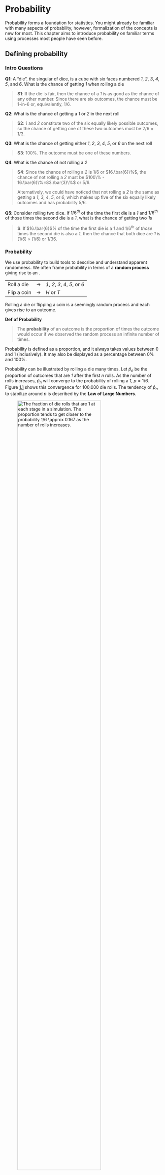 
Probability
===========

Probability forms a foundation for statistics. You might already be
familiar with many aspects of probability, however, formalization of the
concepts is new for most. This chapter aims to introduce probability on
familiar terms using processes most people have seen before.

Defining probability {#basicsOfProbability}
--------------------
### Intro Questions
**Q1**: A "die", the singular of dice, is a cube with six faces numbered *1*,
*2*, *3*, *4*, *5*, and *6*. What is the chance of getting *1* when
rolling a die

> **S1**: If the die is
> fair, then the chance of a *1* is as good as the chance of any other
> number. Since there are six outcomes, the chance must be 1-in-6 or,
> equivalently, $1/6$.

**Q2**: What is the chance of getting a *1* or *2* in the next
roll
 
> **S2**: *1* and *2*
> constitute two of the six equally likely possible outcomes, so the
> chance of getting one of these two outcomes must be $2/6 = 1/3$.

**Q3**: What is the chance of getting either *1*, *2*, *3*, *4*, *5*, or *6* on
the next roll
 

> **S3**: 100%. The outcome must be one of these numbers.

**Q4**: What is the chance of not rolling a *2*
 
> **S4**: Since the chance of rolling a *2* is $1/6$ or
> $16.\bar{6}\%$, the chance of not rolling a *2* must be
> $100\% - 16.\bar{6}\%=83.\bar{3}\%$ or $5/6$.
> 
> Alternatively, we could have noticed that not rolling a *2* is the same
> as getting a *1*, *3*, *4*, *5*, or *6*, which makes up five of the six
> equally likely outcomes and has probability $5/6$.

**Q5**: Consider rolling two dice. If $1/6^{th}$ of the time the first die is a
*1* and $1/6^{th}$ of those times the second die is a *1*, what is the
chance of getting two *1*s
 
> **S**: If $16.\bar{6}$% of the time the first die is a *1*
> and $1/6^{th}$ of *those* times the second die is also a *1*, then the
> chance that both dice are *1* is $(1/6)\times (1/6)$ or $1/36$.

### Probability

We use probability to build tools to describe and understand apparent
randomness. We often frame probability in terms of a **random process** giving rise to an .

  ------------- --------------- ---------------------------------
  Roll a die    $\rightarrow$   *1*, *2*, *3*, *4*, *5*, or *6*
  Flip a coin   $\rightarrow$   *H* or *T*
  ------------- --------------- ---------------------------------

Rolling a die or flipping a coin is a seemingly random process and each
gives rise to an outcome.



**Def of Probability**

> The **probability** of an outcome is the proportion of times the outcome would occur if
> we observed the random process an infinite number of times.


Probability is defined as a proportion, and it always takes values
between 0 and 1 (inclusively). It may also be displayed as a percentage
between 0% and 100%.

Probability can be illustrated by rolling a die many times. Let
$\hat{p}_n$ be the proportion of outcomes that are *1* after the first
$n$ rolls. As the number of rolls increases, $\hat{p}_n$ will converge
to the probability of rolling a *1*, $p = 1/6$.
Figure [1.1](#dieProp){reference-type="ref" reference="dieProp"} shows
this convergence for 100,000 die rolls. The tendency of $\hat{p}_n$ to
stabilize around $p$ is described by the **Law of Large Numbers**.

![The fraction of die rolls that are 1 at each stage in a simulation.
The proportion tends to get closer to the probability
$1/6 \approx 0.167$ as the number of rolls
increases.[]{label="dieProp"}](images/dieProp.png){#dieProp
width="80%"}


**Def of Law of Large Numbers**

> As more observations are collected, the proportion $\hat{p}_n$ of
> occurrences with a particular outcome converges to the probability $p$
> of that outcome.


Occasionally the proportion will veer off from the probability and
appear to defy the Law of Large Numbers, as $\hat{p}_n$ does many times
in Figure [1.1](#dieProp){reference-type="ref" reference="dieProp"}.
However, these deviations become smaller as the number of rolls
increases.

Above we write $p$ as the probability of rolling a *1*. We can also
write this probability as $$\begin{aligned}
P(\text{rolling a 1})\end{aligned}$$ As we become more
comfortable with this notation, we will abbreviate it further. For
instance, if it is clear that the process is "rolling a die", we could
abbreviate $P($rolling a *1*$)$ as $P($*1*$)$.

**Guided Practice**

Random processes include rolling a die
and flipping a coin. 

(a) Think of another random process. 
(b) Describe
all the possible outcomes of that process. For instance, rolling a die
is a random process with potential outcomes *1*, *2*, \..., *6*.[^1]


What we think of as random processes are not necessarily random, but
they may just be too difficult to understand exactly. The fourth example
in the footnote solution to Guided
Practice suggests a roommate's behavior is a
random process. However, even if a roommate's behavior is not truly
random, modeling her behavior as a random process can still be useful.

**Tip**

It can be helpful to model a process as random even if it is not truly
random.

### Disjoint or mutually exclusive outcomes

Two outcomes are called **disjoint** or **mutually exclusive** if they cannot both happen. For instance, if
we roll a die, the outcomes *1* and *2* are disjoint since they cannot
both occur. On the other hand, the outcomes *1* and "rolling an odd
number" are not disjoint since both occur if the outcome of the roll is
a *1*. The terms *disjoint* and *mutually exclusive* are equivalent and
interchangeable.

Calculating the probability of disjoint outcomes is easy. When rolling a
die, the outcomes *1* and *2* are disjoint, and we compute the
probability that one of these outcomes will occur by adding their
separate probabilities: $$\begin{aligned}
P(\text{1 or 2}) = P(\text{1})+P(\text{2}) = 1/6 + 1/6 = 1/3\end{aligned}$$
What about the probability of rolling a *1*, *2*, *3*, *4*, *5*, or *6*
 

Here again, all of the outcomes are disjoint so we add the
probabilities: $$\begin{aligned}
&&P(\text{1 or 2 or 3 or 4 or 5 or 6}) \\
    &&\quad= P(\text{1})+P(\text{2})+P(\text{3})+P(\text{4})+P(\text{5})+P(\text{6}) \\
    &&\quad= 1/6 + 1/6 + 1/6 + 1/6 + 1/6 + 1/6 = 1.\end{aligned}$$ The **Addition Rule**
guarantees the accuracy of this approach when the outcomes are disjoint.

**Addition Rule of disjoint outcomes**

If $A_1$ and $A_2$ represent two disjoint outcomes, then the probability
that one of them occurs is given by $$\begin{aligned}
P(A_1\text{ or } A_2) = P(A_1) + P(A_2)\end{aligned}$$ If there are many
disjoint outcomes $A_1$, \..., $A_k$, then the probability that one of
these outcomes will occur is $$\begin{aligned}
P(A_1) + P(A_2) + \cdots + P(A_k)\end{aligned}$$


**Guided Practice**

We are interested in the probability of rolling a *1*, *4*, or *5*.

  (a) Explain why the outcomes *1*, *4*, and *5* are disjoint.
  
  (b) Apply the
Addition Rule for disjoint outcomes to determine $P($*1* or *4* or
*5*$)$.[^2]
 

Statisticians rarely work with individual outcomes and instead consider
or of outcomes. Let $A$ represent the event where a die roll results in
*1* or *2* and $B$ represent the event that the die roll is a *4* or a
*6*. We write $A$ as the set of outcomes $\{$*1*, *2*$\}$ and $B=\{$*4*,
*6*$\}$. These sets are commonly called . Because $A$ and $B$ have no
elements in common, they are disjoint events. $A$ and $B$ are
represented in Figure [1.2](#disjointSets){reference-type="ref"
reference="disjointSets"}.

![Three events, $A$, $B$, and $D$, consist of outcomes from rolling a
die. $A$ and $B$ are disjoint since they do not have any outcomes in
common.[]{label="disjointSets"}](images/disjointSets.png){#disjointSets
height="0.7in"}

The Addition Rule applies to both disjoint outcomes and disjoint events.
The probability that one of the disjoint events $A$ or $B$ occurs is the
sum of the separate probabilities: $$\begin{aligned}
P(A\text{ or }B) = P(A) + P(B) = 1/3 + 1/3 = 2/3\end{aligned}$$

(a) Verify the probability of event $A$, $P(A)$, is $1/3$ using the
Addition Rule.
(b) Do the same for event $B$.[^4]

(a) Using
Figure [1.2](#disjointSets){reference-type="ref"
reference="disjointSets"} as a reference, what outcomes are represented
by event $D$
 
 (b) Are events $B$ and $D$ disjoint
 
 (c) Are events $A$
and $D$ disjoint
 
[^5]

In the Guided
Practice above, you confirmed $B$ and $D$
from Figure [1.2](#disjointSets){reference-type="ref"
reference="disjointSets"} are disjoint. Compute the probability that
either event $B$ or event $D$ occurs.[^6]

### Probabilities when events are not disjoint

Let's consider calculations for two events that are not disjoint in the
context of a , represented in
Table below. If you are unfamiliar with the cards in a
regular deck, please see the footnote.[^7]

  ------------------- ------------------- ------------------- ------------------- ------------------- ------------------- ------------------- ------------------- -------------------- ------------------- ------------------- ------------------- -------------------
  *2$\clubsuit$*      *3$\clubsuit$*      *4$\clubsuit$*      *5$\clubsuit$*      *6$\clubsuit$*      *7$\clubsuit$*      *8$\clubsuit$*      *9$\clubsuit$*      *10$\clubsuit$*      *J$\clubsuit$*      *Q$\clubsuit$*      *K$\clubsuit$*      *A$\clubsuit$*
  *2$\diamondsuit$*   *3$\diamondsuit$*   *4$\diamondsuit$*   *5$\diamondsuit$*   *6$\diamondsuit$*   *7$\diamondsuit$*   *8$\diamondsuit$*   *9$\diamondsuit$*   *10$\diamondsuit$*   *J$\diamondsuit$*   *Q$\diamondsuit$*   *K$\diamondsuit$*   *A$\diamondsuit$*
  *2$\heartsuit$*     *3$\heartsuit$*     *4$\heartsuit$*     *5$\heartsuit$*     *6$\heartsuit$*     *7$\heartsuit$*     *8$\heartsuit$*     *9$\heartsuit$*     *10$\heartsuit$*     *J$\heartsuit$*     *Q$\heartsuit$*     *K$\heartsuit$*     *A$\heartsuit$*
  *2$\spadesuit$*     *3$\spadesuit$*     *4$\spadesuit$*     *5$\spadesuit$*     *6$\spadesuit$*     *7$\spadesuit$*     *8$\spadesuit$*     *9$\spadesuit$*     *10$\spadesuit$*     *J$\spadesuit$*     *Q$\spadesuit$*     *K$\spadesuit$*     *A$\spadesuit$*
  ------------------- ------------------- ------------------- ------------------- ------------------- ------------------- ------------------- ------------------- -------------------- ------------------- ------------------- ------------------- -------------------

  : Representations of the 52 unique cards in a
  deck.[]{label="deckOfCards"}

**Guided Practice**

(a) What is the probability that a randomly selected card is a
diamond
 

(b) What is the probability that a randomly selected card is a
face card
 
[^8]

**Venn diagrams** are useful when outcomes can be categorized as "in" or "out" for two or
three variables, attributes, or random processes. The Venn diagram in
Figure [1.3](#venn){reference-type="ref" reference="venn"} uses a circle
to represent diamonds and another to represent face cards. If a card is
both a diamond and a face card, it falls into the intersection of the
circles. If it is a diamond but not a face card, it will be in part of
the left circle that is not in the right circle (and so on). The total
number of cards that are diamonds is given by the total number of cards
in the diamonds circle: $10+3=13$. The probabilities are also shown
(e.g. $10/52 = 0.1923$).

![A Venn diagram for diamonds and face
cards.[]{label="venn"}](images/venn.png){#venn height="1.4in"}

**Guided Practice**

(a) Using the Venn diagram, verify $P($face card$) = 12/52=3/13$.[^9]

Let $A$ represent the event that a randomly selected card is a diamond
and $B$ represent the event that it is a face card. How do we compute
$P(A$ or $B)$
 
 Events $A$ and $B$ are not disjoint -- the cards
$J\diamondsuit$, $Q\diamondsuit$, and $K\diamondsuit$ fall into both
categories -- so we cannot use the Addition Rule for disjoint events.
Instead we use the Venn diagram. We start by adding the probabilities of
the two events: $$\begin{aligned}
P(A) + P(B) = P({\color{redcards}\diamondsuit}) + P(\text{face card}) = 12/52 + 13/52
\label{overCountFaceDiamond}\end{aligned}$$ However, the three cards
that are in both events were counted twice, once in each probability. We
must correct this double counting: $$\begin{aligned}
P(A\text{ or } B) &=&P(\text{face card or }{\color{redcards}\diamondsuit})  \notag \\
 &=& P(\text{face card}) + P({\color{redcards}\diamondsuit}) - P(\text{face card and }{\color{redcards}\diamondsuit}) \label{diamondFace} \\
 &=& 12/52 + 13/52 - 3/52 \notag \\
 &=& 22/52 = 11/26 \notag\end{aligned}$$
The Equation above is an example of the **General Addition Rule**.

**General Addition Rule**

> If $A$ and $B$ are any two events, disjoint or not, then the probability
> that at least one of them will occur is $$\begin{aligned}
> P(A\text{ or }B) = P(A) + P(B) - P(A\text{ and }B)
> \label{generalAdditionRule}\end{aligned}$$ where $P(A$ and $B)$ is the
> probability that both events occur.

**Tip**

> When we write "or" in statistics, we mean "and/or" unless we explicitly
> state otherwise. Thus, $A$ or $B$ occurs means $A$, $B$, or both $A$ and
> $B$ occur.

**Guided Practice**

(a) If $A$ and $B$ are disjoint, describe why this implies $P(A$ and
$B) = 0$.
(b) Using part (a), verify that the General Addition Rule
simplifies to the simpler Addition Rule for disjoint events if $A$ and
$B$ are disjoint.[^10]

(c) In a given email data set with 3,921 emails, 367
were spam, 2,827 contained some small numbers but no big numbers, and
168 had both characteristics. Create a Venn diagram for this setup.[^11]

(d) Use your Venn diagram from (c) to determine the probability a
randomly drawn email from the data set is spam and had small numbers
(but not big numbers).

(e) What is the probability that the email had
either of these attributes
 
[^12]

### Probability distributions

A **Probability distribution** is a table of all disjoint outcomes and their associated
probabilities. The table below shows the probability distribution for the sum of
two dice.

  ------------- ---------------- ---------------- ---------------- ---------------- ---------------- ---------------- ---------------- ---------------- ---------------- ---------------- ----------------
                                                                                                                                                                                          
  Dice sum             2                3                4                5                6                7                8                9                10               11               12
  Probability    $\frac{1}{36}$   $\frac{2}{36}$   $\frac{3}{36}$   $\frac{4}{36}$   $\frac{5}{36}$   $\frac{6}{36}$   $\frac{5}{36}$   $\frac{4}{36}$   $\frac{3}{36}$   $\frac{2}{36}$   $\frac{1}{36}$
  ------------- ---------------- ---------------- ---------------- ---------------- ---------------- ---------------- ---------------- ---------------- ---------------- ---------------- ----------------

  : Probability distribution for the sum of two
  dice.[]{label="diceProb"}

**Rules for probability distributions**

> A probability distribution is a list of the possible outcomes with
corresponding probabilities that satisfies three rules:

> 1.  The outcomes listed must be disjoint.
> 2.  Each probability must be between 0 and 1.
> 3.  The probabilities must total 1.

**Guided Practice**
The table below suggests three distributions for
household income in the United States. Only one is correct. Which one
must it be?
 
 What is wrong with the other two
 
[^13]

    Income range (\$1000s)   0-25   25-50   50-100   100+
  ------------------------ ------ ------- -------- ------
                     \(a\)   0.18    0.39     0.33   0.16
                     \(b\)   0.38   -0.27     0.52   0.37
                     \(c\)   0.28    0.27     0.29   0.16

  : Proposed distributions of US household incomes.[]{label="usHouseholdIncomeDists"}

Probability distributions can also be
summarized in a bar plot. For instance, the distribution of US household
incomes is shown in
Figure [1.4](#usHouseholdIncomeDistBar){reference-type="ref"
reference="usHouseholdIncomeDistBar"} as a bar plot.[^14] The
probability distribution for the sum of two dice is shown in
the table at the begining of the probability distributions section and plotted in
Figure [1.5](#diceSumDist){reference-type="ref"
reference="diceSumDist"}.

![The probability distribution of US household
income.[]{label="usHouseholdIncomeDistBar"}](images/usHouseholdIncomeDistBar.png){#usHouseholdIncomeDistBar
width="68%"}

![The probability distribution of the sum of two
dice.[]{label="diceSumDist"}](images/diceSumDist.png){#diceSumDist
width="73%"}

In these bar plots, the bar heights represent the probabilities of
outcomes. If the outcomes are numerical and discrete, it is usually
(visually) convenient to make a bar plot that resembles a histogram, as
in the case of the sum of two dice. Another example of plotting the bars
at their respective locations is shown in
Figure [1.11](#bookCostDist){reference-type="ref"
reference="bookCostDist"} on page .

### Complement of an event

Rolling a die produces a value in the set $\{$*1*, *2*, *3*, *4*, *5*,
*6*$\}$. This set of all possible outcomes is called the **sample space** ($S$) for
rolling a die. We often use the sample space to examine the scenario
where an event does not occur.

Let $D=\{$*2*, *3*$\}$ represent the event that the outcome of a die
roll is *2* or *3*. Then the **complement** of $D$ represents all outcomes in our
sample space that are not in $D$, which is denoted by $D^c = \{$*1*,
*4*, *5*, *6*$\}$. That is, $D^c$ is the set of all possible outcomes
not already included in $D$.
Figure [1.6](#complementOfD){reference-type="ref"
reference="complementOfD"} shows the relationship between $D$, $D^c$,
and the sample space $S$.

![Event $D=\{$*2*, *3*$\}$ and its complement, $D^c = \{$*1*, *4*, *5*,
*6*$\}$. $S$ represents the sample space, which is the set of all
possible
events.[]{label="complementOfD"}](images/complementOfD.png){#complementOfD
width="40%"}

**Guided Practice**

(a) Compute $P(D^c) = P($rolling a *1*, *4*, *5*, or *6*$)$.

(b) What
is $P(D) + P(D^c)$
 
[^15]

Events $A=\{$*1*, *2*$\}$ and $B=\{$*4*, *6*$\}$ are shown in
Figure [1.2](#disjointSets){reference-type="ref"
reference="disjointSets"} on page .

**Guided Practice**

  (a) Write out what $A^c$ and $B^c$
represent.

  (b) Compute $P(A^c)$ and $P(B^c)$.
  
  (c) Compute $P(A)+P(A^c)$
and $P(B)+P(B^c)$.[^16]

A complement of an event $A$ is constructed to have two very important
properties: (i) every possible outcome not in $A$ is in $A^c$, and (ii)
$A$ and $A^c$ are disjoint. Property (i) implies $$\begin{aligned}
P(A\text{ or }A^c) = 1
\label{complementSumTo1}\end{aligned}$$ That is, if the outcome is not
in $A$, it must be represented in $A^c$. We use the Addition Rule for
disjoint events to apply Property (ii): $$\begin{aligned}
P(A\text{ or }A^c) = P(A) + P(A^c)
\label{complementDisjointEquation}\end{aligned}$$ Combining
the Equations above yields a very useful
relationship between the probability of an event and its complement.

**Complement**

> The complement of event $A$ is denoted $A^c$, and $A^c$ represents all
> outcomes not in $A$. $A$ and $A^c$ are mathematically related:
> $$\begin{aligned}
> \label{complement}
>  P(A) + P(A^c) = 1, \quad\text{i.e.}\quad P(A) = 1-P(A^c)\end{aligned}$$

In simple examples, computing $A$ or $A^c$ is feasible in a few steps.
However, using the complement can save a lot of time as problems grow in
complexity.

**Guided Practice**

Let $A$ represent the event where we roll two dice and their total is
less than *12*.

  (a) What does the event $A^c$ represent
 
  (b) Determine
$P(A^c)$ from the die sum table at the begining of the probability distribution section.

  (c) Determine $P(A)$.[^17]

Consider again the probabilities from
rolling two dice as in the table at the section on probability distributions. Find the following
probabilities:

  (a) The sum of the dice is *not* *6*.
  
  (b) The sum is at
least *4*, i.e. $\{$*4*, *5*, \..., *12*$\}$.

  (c) The sum is no more
than *10*. That is, determine the probability of the event $D=\{$*2*,
*3*, \..., *10*$\}$.[^18]

### Independence {#probabilityIndependence}

Just as variables and observations can be independent, random processes
can be independent, too. Two processes are **independent** if knowing the outcome of one
provides no useful information about the outcome of the other. For
instance, flipping a coin and rolling a die are two independent
processes -- knowing the coin was heads does not help determine the
outcome of a die roll. On the other hand, stock prices usually move up
or down together, so they are not independent.

The rolling two dice is a basic example of this. We want to determine the probability that
both will be *1*. Suppose one of the dice is red and the other white. If
the outcome of the red die is a *1*, it provides no information about
the outcome of the white die. We first encountered this same question in
in Q5 at the begining of this chapter, where we calculated the probability
using the following reasoning: $1/6^{th}$ of the time the red die is a
*1*, and $1/6^{th}$ of *those* times the white die will also be *1*.
This is illustrated in
Figure [1.7](#indepForRollingTwo1s){reference-type="ref"
reference="indepForRollingTwo1s"}. Because the rolls are independent,
the probabilities of the corresponding outcomes can be multiplied to get
the final answer: $(1/6)\times(1/6)=1/36$. This can be generalized to
many independent processes.

![$1/6^{th}$ of the time, the first roll is a *1*. Then $1/6^{th}$ of
*those* times, the second roll will also be a
*1*.[]{label="indepForRollingTwo1s"}](images/indepForRollingTwo1s.png){#indepForRollingTwo1s
width="65%"}

**Example**
What if there was also a blue die independent of the other two?
 
 What is
the probability of rolling the three dice and getting all
*1*s?
 
If $1/36^{th}$ of the time the white and red
dice are both *1*, then $1/6^{th}$ of *those* times the blue die will
also be *1*, so multiply: $$\begin{aligned}
P(white=\text{1 and } red=\text{1 and } blue=\text{1})
    &= P(white=\text{1})\times P(red=\text{1})\times P(blue=\text{1}) \\
    &= (1/6)\times (1/6)\times (1/6)
    = 1/216\end{aligned}$$

The example above illustrate what is called the Multiplication Rule
for independent processes.

**Multiplication Rule for independent processes**

> If $A$ and $B$ represent events from two different and independent
processes, then the probability that both $A$ and $B$ occur can be
calculated as the product of their separate probabilities:
$$\begin{aligned}
\label{eqForIndependentEvents}
P(A \text{ and }B) = P(A) \times  P(B)\end{aligned}$$ Similarly, if
there are $k$ events $A_1$, \..., $A_k$ from $k$ independent processes,
then the probability they all occur is $$\begin{aligned}
P(A_1) \times  P(A_2)\times  \cdots \times  P(A_k)\end{aligned}$$

**Guided Practice**

About 9% of
people are left-handed. Suppose 2 people are selected at random from the
U.S. population. Because the sample size of 2 is very small relative to
the population, it is reasonable to assume these two people are
independent.

  (a) What is the probability that both are left-handed
 

  (b) What is the probability that both are right-handed
 
[^19]

**Guided Practice**

 Suppose 5
people are selected at random.[^20]

1.  What is the probability that all are right-handed
 


2.  What is the probability that all are left-handed
 


3.  What is the probability that not all of the people are right-handed
 


Suppose the variables handedness and gender are independent, i.e. knowing someone's gender
provides no useful information about their handedness and vice-versa. Then we can
compute whether a randomly selected person is right-handed and
female[^21] using the Multiplication Rule: $$\begin{aligned}
P(\text{right-handed and female}) &=& P(\text{right-handed}) \times  P(\text{female}) \\
&=& 0.91 \times  0.50 = 0.455\end{aligned}$$

**Guided Practice**

Three people are selected at random.[^22]

1.  What is the probability that the first person is male and
    right-handed
 


2.  What is the probability that the first two people are male and
    right-handed
 


3.  What is the probability that the third person is female and
    left-handed
 


4.  What is the probability that the first two people are male and
    right-handed and the third person is female and left-handed
 


Sometimes we wonder if one outcome provides useful information about
another outcome. The question we are asking is, are the occurrences of
the two events independent
 
 We say that two events $A$ and $B$ are
independent if they satisfy
$$P(A \text{ and }B) = P(A) \times  P(B)$$

**Example**

If we shuffle up a deck of cards and draw one, is the event that the
card is a heart independent of the event that the card is an ace
 
 The
probability the card is a heart is $1/4$ and the probability that it is
an ace is $1/13$. The probability the card is the ace of hearts is
$1/52$. We check whether
$P(A \text{ and }B) = P(A) \times  P(B)$ is satisfied: $$\begin{aligned}
P({\color{redcards}\heartsuit})\times P(\text{ace}) = \frac{1}{4}\times \frac{1}{13} = \frac{1}{52} 
                    = P({\color{redcards}\heartsuit}\text{ and ace})\end{aligned}$$
Because the equation holds, the event that the card is a heart and the
event that the card is an ace are independent events.

Conditional probability {#conditionalProbabilitySection}
-----------------------

Are students more likely to use marijuana when their parents used drugs
 

The data set contains a sample of 445 cases with two variables, students and parents,
and is summarized in the table below.[^23] The variable is either *uses*
or *not*, where a student is labeled as if she has recently used
marijuana. The student variable takes the value *used* if at least one of the
parents used drugs, including alcohol.

  --------- -------- -------- ------- ------- -- --
                       *used*   *not*   Total    
            *uses*        125      94     219    
            *not*          85     141     226    
            Total         210     235     445    
  --------- -------- -------- ------- ------- -- --

  : Contingency table summarizing the data
  set.[]{label="contTableOfParStDrugUse"}

![A Venn diagram using boxes for the data
set.[]{label="drugUseVenn"}](images/drugUseVenn.png){#drugUseVenn
width="65%"}

**Example**

If at least one parent used drugs, what is the chance their child ()
uses
 
 We will estimate this probability using the data. Of the 210 cases
in this data set where = *used*, 125 represent cases where = *uses*:
$$\begin{aligned}
P(\text{student = uses given parents = used}) = \frac{125}{210} = 0.60\end{aligned}$$

**Example**

A student is randomly selected from the study and she does not use
drugs. What is the probability that at least one of her parents
used
 
If the student does not use
drugs, then she is one of the 226 students in the second row. Of these
226 students, 85 had at least one parent who used drugs:
$$\begin{aligned}
P(\text{parents = used given student = not}) = \frac{85}{226} = 0.376\end{aligned}$$

### Marginal and joint probabilities {#marginalAndJointProbabilities}

The Table below includes row and column totals for each
variable separately in the data set. These totals represent **marginal probabilities** for the
sample, which are the probabilities based on a single variable without
conditioning on any other variables. For instance, a probability based
solely on the variable is a marginal probability: $$\begin{aligned}
P(\text{student = uses}) = \frac{219}{445} = 0.492\end{aligned}$$
A probability of outcomes for two or more variables or processes is
called a **joint probability**: $$\begin{aligned}
P(\text{student = uses and parents = not}) = \frac{94}{445} = 0.21\end{aligned}$$
It is common to substitute a comma for "and" in a joint probability,
although either is acceptable.

               : *used*   : *not*   Total
  ---------- ---------- --------- -------
  : *uses*         0.28      0.21    0.49
  : *not*          0.19      0.32    0.51
  Total            0.47      0.53    1.00

  : Probability table summarizing parental and student drug
  use.[]{label="drugUseProbTable"}

**Marginal and joint Probabilities**

> If a probability is based on a single variable, it is a *marginal
> probability*. The probability of outcomes for two or more variables or
> processes is called a *joint probability*.

We use **table proportions** to summarize joint probabilities for the sample. These
proportions are computed by dividing each count in the first table by 445 to obtain the proportions in
the second table. The joint probability distribution of the
and variables is shown in
the table below.

  Joint outcome         Probability
  -------------------- -------------
  = *used*, = *uses*       0.28
  = *used*, = *not*        0.19
  = *not*, = *uses*        0.21
  = *not*, = *not*         0.32
  Total                    1.00

  : A joint probability distribution for the data
  set.[]{label="drugUseDistribution"}

**Guided Practice**

Verify
that the table above represents a probability distribution:
events are disjoint, all probabilities are non-negative, and the
probabilities sum to 1.[^24]


We can compute marginal probabilities using joint probabilities in
simple cases. For example, the probability a random student from the
study uses drugs is found by summing the outcomes from
the table above where = *uses*: $$\begin{aligned}
&&P(\text{student = uses}) \\
&& \quad =  P(\text{parents = used, student = uses}) + \\
&& \quad \quad \quad \quad P(\text{parents = not, student = uses}) \\
&& \quad = 0.28 + 0.21 = 0.49\end{aligned}$$

### Defining conditional probability

There is some connection between drug use of parents and of the student:
drug use of one is associated with drug use of the other.[^25] In this
section, we discuss how to use information about associations between
two variables to improve probability estimation.

The probability that a random student from the study uses drugs is 0.49.
Could we update this probability if we knew that this student's parents
used drugs
 
 Absolutely. To do so, we limit our view to only those 210
cases where parents used drugs and look at the fraction where the
student uses drugs: $$\begin{aligned}
P(\text{student = uses given parents = used}) = \frac{125}{210} = 0.60\end{aligned}$$
We call this a **conditional probability** because we computed the probability under a condition: =
*used*. There are two parts to a conditional probability, **the outcome of interest** and the **condition** . It
is useful to think of the condition as information we know to be true,
and this information usually can be described as a known outcome
or event.

We separate the text inside our probability notation into the outcome of
interest and the condition: $$\begin{aligned}
&& P(\text{student = uses given parents = used}) \notag \\
&& = P(\text{student = uses } | \text{ parents = used}) = \frac{125}{210} = 0.60
\label{probStudentUsedIfParentsUsedInFormalNotation}\end{aligned}$$ The
vertical bar "$|$" is read as *given*.

In
the Equation above, we computed
the probability a student uses based on the condition that at least one
parent used as a fraction: $$\begin{aligned}
&& P(\text{student = uses } | \text{ parents = used}) \notag \\
&&\quad = \frac{\text{#times student = uses and parents = used}}{\text{#times parents = used}} \label{ratioOfBothToRatioOfConditionalForParentsAndStudent} \\
&&\quad = \frac{125}{210} = 0.60 \notag\end{aligned}$$ We considered
only those cases that met the condition, = *used*, and then we computed
the ratio of those cases that satisfied our outcome of interest, the
student uses.

Counts are not always available for data, and instead only marginal and
joint probabilities may be provided. For example, disease rates are
commonly listed in percentages rather than in a count format. We would
like to be able to compute conditional probabilities even when no counts
are available, and we use
the equation above as an
example demonstrating this technique.

We considered only those cases that satisfied the condition, = *used*.
Of these cases, the conditional probability was the fraction who
represented the outcome of interest, = *uses*. Suppose we were provided
only the information in
the second table of this section i.e. only probability data. Then if we
took a sample of 1000 people, we would anticipate about 47% or
$0.47\times 1000 = 470$ would meet our information criterion. Similarly,
we would expect about 28% or $0.28\times 1000 = 280$ to meet both the
information criterion and represent our outcome of interest. Thus, the
conditional probability could be computed: $$\begin{aligned}
P(\text{student = uses } | \text{ parents = used})
    &= \frac{\text{#(student = uses and parents = used)}}{\text{#(parents = used)}} \notag \\
    &= \frac{280}{470} = \frac{0.28}{0.47} = 0.60
\label{stUserPUsedHypSampSize}\end{aligned}$$ In
In the equation above, we examine exactly the fraction of
two probabilities, 0.28 and 0.47, which we can write as
$$\begin{aligned}
P(student = uses\ \text{and}\ parents = used)
    \quad\text{and}\quad
    P(parents = used).\end{aligned}$$ The fraction of these
probabilities represents our general formula for conditional
probability.

**Conditional Probability**

> The conditional probability of the outcome of interest $A$ given
condition $B$ is computed as the following: $$\begin{aligned}
P(A | B) = \frac{P(A\text{ and }B)}{P(B)}
\label{condProbEq}\end{aligned}$$

**Guided Practice**

  (a) Write out the
following statement in conditional probability notation: "*The
probability a random case has = *not* if it is known that = *not**".
Notice that the condition is now based on the student, not the parent.

  (b) Determine the probability from part (a).
The Probability table summarizing parental and student drug use.
may be helpful.[^26]


  (a) Determine the probability that one of the parents had used drugs if
it is known the student does not use drugs.

  (b) Using the answers from
part (b) and (c), compute
$$\begin{aligned}
P(\text{parents = used}|\text{student = not})
    + P(\text{parents = not}|\text{student = not})\end{aligned}$$
(c) Provide an intuitive argument to explain why the sum in (b) is
1.[^27]

The data indicate that drug use of parents and children are associated.
Does this mean the drug use of parents causes the drug use of the
students
 
[^28]

### Smallpox in Boston, 1721

The data set provides a sample of 6,224 individuals from the year 1721
who were exposed to smallpox in Boston.[^29] Doctors at the time
believed that inoculation, which involves exposing a person to the
disease in a controlled form, could reduce the likelihood of death.

Each case represents one person with two variables: innoculated and result . The variable
takes two levels: *yes* or *no*, indicating whether the person was
inoculated or not. The variable has outcomes *lived* or *died*. These
data are summarized in
the tables below.

  --------- ------- ----- ------ -------
                      yes     no   Total
            lived     238   5136    5374
            died        6    844     850
            Total     244   5980    6224
  --------- ------- ----- ------ -------

  : Contingency table for the data
  set.[]{label="smallpoxContingencyTable"}

  --------- ------- -------- -------- --------
                         yes       no    Total
            lived     0.0382   0.8252   0.8634
            died      0.0010   0.1356   0.1366
            Total     0.0392   0.9608   1.0000
  --------- ------- -------- -------- --------

  : Table proportions for the data, computed by dividing each count by
  the table total, 6224.[]{label="smallpoxProbabilityTable"}


  : Table proportions for the data, computed by dividing each count by
  the table total, 6224.[]{label="smallpoxProbabilityTable"}

**Guided Practice**

Write out, in formal notation, the
probability a randomly selected person who was not inoculated died from
smallpox, and find this probability.[^30]

**Guided Practice**

Determine the probability that an inoculated person died from smallpox.
How does this result compare with the result of the Guided Practice above
 
[^31]

**Guided Practice**

The people of Boston
self-selected whether or not to be inoculated.
(a) Is this study
observational or was this an experiment
 
 (b) Can we infer any causal
connection using these data
 
 (c) What are some potential confounding
variables that might influence whether someone *lived* or *died* and
also affect whether that person was inoculated
 
[^32]

### General multiplication rule

Section [1.1.6](#probabilityIndependence){reference-type="ref"
reference="probabilityIndependence"} introduced the Multiplication Rule
for independent processes. Here we provide the **General Multiplication rule** for events that might not
be independent.

**General Multiplication Rule**

> If $A$ and $B$ represent two outcomes or events, then $$\begin{aligned}
P(A\text{ and }B) = P(A | B)\times P(B)\end{aligned}$$

> It is useful to think of $A$ as the outcome of interest and $B$ as the
condition.

This General Multiplication Rule is simply a rearrangement of the
definition for conditional probability.

**Example**

Consider the smallpox data set. Suppose we are given only two pieces of
information: 96.08% of residents were not inoculated, and 85.88% of the
residents who were not inoculated ended up surviving. How could we
compute the probability that a resident was not inoculated and lived
 
 We
will compute our answer using the General Multiplication Rule and then
verify it using
the smallpox probability table. We want to determine
$$\begin{aligned}
P(\text{result = lived and inoculated = no})\end{aligned}$$
and we are given that $$\begin{aligned}
P(\text{result = lived }|\text{ inoculated = no})=0.8588 \\
P(\text{inoculated = no})=0.9608\end{aligned}$$ Among the
96.08% of people who were not inoculated, 85.88% survived:
$$\begin{aligned}
P(\text{result = lived and inoculated = no}) = 0.8588\times 0.9608 = 0.8251\end{aligned}$$
This is equivalent to the General Multiplication Rule. We can confirm
this probability in
the smallpox probability table at the intersection of *no* and
*lived* (with a small rounding error).

**Guided Practice**

Use $P($ = *yes*$) = 0.0392$ and $P($ = *lived* $|$ = *yes*$) = 0.9754$
to determine the probability that a person was both inoculated and
lived.[^33]

**Guided Practice**

If 97.45% of the people who were inoculated lived, what proportion of
inoculated people must have died
 
[^34]

**Sum of conditional probabilities**

> Let $A_1$, \..., $A_k$ represent all the disjoint outcomes for a
variable or process. Then if $B$ is an event, possibly for another
variable or process, we have: $$\begin{aligned}
P(A_1|B)+\cdots+P(A_k|B) = 1\end{aligned}$$

> The rule for complements also holds when an event and its complement are
conditioned on the same information: $$\begin{aligned}
P(A | B) = 1 - P(A^c | B)\end{aligned}$$

**Guided Practice**

Based on the probabilities computed above, does it appear that
inoculation is effective at reducing the risk of death from
smallpox
 
[^35]

### Independence considerations in conditional probability

If two processes are independent, then knowing the outcome of one should
provide no information about the other. We can show this is
mathematically true using conditional probabilities.

**Guided Practice**

Let $X$ and $Y$ represent the
outcomes of rolling two dice.

  (a) What is the probability that the first
die, $X$, is *1*
 
  (b) What is the probability that both $X$ and $Y$ are
*1*
 
  (c) Use the formula for conditional probability to compute $P(Y =$
*1* $| X =$ *1*$)$.
  (d) What is $P(Y=1)$
 
 Is this different from the
answer from part (c)
 
 Explain.[^36]

We can show in the Guided Practice (c) that the conditioning
information has no influence by using the Multiplication Rule for
independence processes: $$\begin{aligned}
P(Y=\text{1}|X=\text{1})
    &=& \frac{P(Y=\text{1 and }X=\text{1})}{P(X=\text{1})} \\
    &=& \frac{P(Y=\text{1})\times \color{oiGB}P(X=\text{1})}{\color{oiGB}P(X=\text{1})} \\
    &=& P(Y=\text{1}) \\\end{aligned}$$

**Guided Practice**

Ron is watching a roulette table in a casino and notices that the last
five outcomes were *black*. He figures that the chances of getting
*black* six times in a row is very small (about $1/64$) and puts his
paycheck on red. What is wrong with his reasoning
 
[^37]

### Tree diagrams

**Tree diagrams** are a tool to organize outcomes and probabilities around the structure
of the data. They are most useful when two or more processes occur in a
sequence and each process is conditioned on its predecessors.

The data fit this description. We see the population as split by : *yes*
and *no*. Following this split, survival rates were observed for each
group. This structure is reflected in the *tree diagram** shown in
Figure [1.9](#smallpoxTreeDiagram){reference-type="ref"
reference="smallpoxTreeDiagram"}. The first branch for is said to be the **primary**
branch while the other branches are **secondary** .

![A tree diagram of the data
set.[]{label="smallpoxTreeDiagram"}](fimages/smallpoxTreeDiagram.png){#smallpoxTreeDiagram
width="93%"}

Tree diagrams are annotated with marginal and conditional probabilities,
as shown in Figure [1.9](#smallpoxTreeDiagram){reference-type="ref"
reference="smallpoxTreeDiagram"}. This tree diagram splits the smallpox
data by innoculation into the *yes* and *no* groups with respective marginal
probabilities 0.0392 and 0.9608. The secondary branches are conditioned
on the first, so we assign conditional probabilities to these branches.
For example, the top branch in
Figure [1.9](#smallpoxTreeDiagram){reference-type="ref"
reference="smallpoxTreeDiagram"} is the probability that result = *lived*
conditioned on the information that innoculated = *yes*. We may (and usually do)
construct joint probabilities at the end of each branch in our tree by
multiplying the numbers we come across as we move from left to right.
These joint probabilities are computed using the General Multiplication
Rule: $$\begin{aligned}
&& P(\text{inoculated = yes and result = lived}) \\
    &&\quad = P(\text{inoculated = yes})\times P(\text{result = lived}|\text{inoculated = yes}) \\
    &&\quad = 0.0392\times 0.9754=0.0382\end{aligned}$$

**Example**

Consider the midterm and final for a statistics class. Suppose 13% of
students earned an *A* on the midterm. Of those students who earned an
*A* on the midterm, 47% received an *A* on the final, and 11% of the
students who earned lower than an *A* on the midterm received an *A* on
the final. You randomly pick up a final exam and notice the student
received an *A*. What is the probability that this student earned an *A*
on the midterm
 


The end-goal is to find
$P(\text{midterm = A} | \text{final = A})$. To
calculate this conditional probability, we need the following
probabilities: $$\begin{aligned}
P(\text{midterm = A and final = A}) \qquad\text{and}\qquad
P(\text{final = A})\end{aligned}$$ 


However, this
information is not provided, and it is not obvious how to calculate
these probabilities. Since we aren't sure how to proceed, it is useful
to organize the information into a tree diagram, as shown in
Figure [1.10](#testTree){reference-type="ref" reference="testTree"}.
When constructing a tree diagram, variables provided with marginal
probabilities are often used to create the tree's primary branches; in
this case, the marginal probabilities are provided for midterm grades.
The final grades, which correspond to the conditional probabilities
provided, will be shown on the secondary branches.

![A tree diagram describing the and
variables.[]{label="testTree"}](images/testTree.png){#testTree
width="87%"}

With the tree diagram constructed, we may compute the required
probabilities: $$\begin{aligned}
&&P(\text{midterm = A and final = A}) = 0.0611 \\
&&P(\text{final = A})  \\
&& \quad= P(\text{midterm = other and final = A}) + P(\text{midterm = A and final = A}) \\
&& \quad= 0.0611 + 0.0957 = 0.1568\end{aligned}$$ The marginal
probability, $P($ = *A*$)$, was calculated by adding up all the joint
probabilities on the right side of the tree that correspond to = *A*. We
may now finally take the ratio of the two probabilities:
$$\begin{aligned}
P(\text{midterm = A} | \text{final = A}) &=& \frac{P(\text{midterm = A and final = A})}{P(\text{final = A})} \\
&=& \frac{0.0611}{0.1568} = 0.3897\end{aligned}$$ The probability the
student also earned an A on the midterm is about 0.39.

**Guided Practice**

After an introductory statistics course, 78% of students can
successfully construct tree diagrams. Of those who can construct tree
diagrams, 97% passed, while only 57% of those students who could not
construct tree diagrams passed.

  (a) Organize this information into a
tree diagram.

  (b) What is the probability that a randomly selected
student passed
 

  (c) Compute the probability a student is able to
construct a tree diagram if it is known that she passed.[^38]

Random variables {#randomVariablesSection}
----------------

**Example**

Two books are assigned for a statistics class: a textbook and its
corresponding study guide. The university bookstore determined 20% of
enrolled students do not buy either book, 55% buy the textbook only, and
25% buy both books, and these percentages are relatively constant from
one term to another. If there are 100 students enrolled, how many books
should the bookstore expect to sell to this
class
 

**Guided Practice**

Around 20 students will not buy either book (0 books total), about 55
will buy one book (55 books total), and approximately 25 will buy two
books (totaling 50 books for these 25 students). The bookstore should
expect to sell about 105 books for this class.

**Example**

Would you be surprised if the bookstore sold slightly more or less than
105 books
 
[^39]

The textbook costs \$137 and the study guide \$33. How much revenue
should the bookstore expect from this class of 100
students
 
 About 55
students will just buy a textbook, providing revenue of
$$\begin{aligned}
\$137 \times  55 = \$7,535\end{aligned}$$ The roughly 25 students who
buy both the textbook and the study guide would pay a total of
$$\begin{aligned}
(\$137 + \$33) \times  25 = \$170 \times  25 = \$4,250\end{aligned}$$
Thus, the bookstore should expect to generate about
$\$7,535 + \$4,250 = \$11,785$ from these 100 students for this one
class. However, there might be some *sampling variability* so the actual
amount may differ by a little bit.

![Probability distribution for the bookstore's revenue from a single
student. The distribution balances on a triangle representing the
average revenue per
student.[]{label="bookCostDist"}](images/bookCostDist.png){#bookCostDist
width="69%"}

**Example**

What is the average revenue per student for this
course
 
 The
expected total revenue is \$11,785, and there are 100 students.
Therefore the expected revenue per student is
$\$11,785/100 =  \$117.85$.

### Expectation

We call a variable or process with a numerical outcome a , and we
usually represent this random variable with a capital letter such as
$X$, $Y$, or $Z$. The amount of money a single student will spend on her
statistics books is a random variable, and we represent it by $X$.

**Random Variable**
> A random process or variable with a numerical outcome.

The possible outcomes of $X$ are labeled with a corresponding lower case
letter $x$ and subscripts. For example, we write $x_1=\$0$, $x_2=\$137$,
and $x_3=\$170$, which occur with probabilities $0.20$, $0.55$, and
$0.25$. The distribution of $X$ is summarized in
Figure [1.11](#bookCostDist){reference-type="ref"
reference="bookCostDist"} and
the table below

  $i$            1       2       3      Total
  ------------ ------ ------- ------- -------
  $x_i$         \$0    \$137   \$170       --
  $P(X=x_i)$    0.20   0.55    0.25      1.00

  : The probability distribution for the random variable $X$,
  representing the bookstore's revenue from a single
  student.[]{label="statSpendDist"}

We computed the average outcome of $X$ as \$117.85 in
dealing with the revenue per student. We call this average the **expected value** of $X$, denoted by
$E(X)$. The expected value of a random variable is computed by adding
each outcome weighted by its probability: $$\begin{aligned}
E(X) &= 0 \times  P(X=0) + 137 \times  P(X=137) + 170 \times  P(X=170) \\
    &= 0 \times  0.20 + 137 \times  0.55 + 170 \times  0.25 = 117.85\end{aligned}$$
    
**Expected value of a Discrete Random Variable**

> If $X$ takes outcomes $x_1$, \..., $x_k$ with probabilities $P(X=x_1)$,
\..., $P(X=x_k)$, the expected value of $X$ is the sum of each outcome
multiplied by its corresponding probability: $$\begin{aligned}
E(X)    &= x_1\times P(X=x_1) + \cdots + x_k\times P(X=x_k) \notag \\
    &= \sum_{i=1}^{k}x_iP(X=x_i)\end{aligned}$$ The Greek letter $\mu$
may be used in place of the notation $E(X)$.

The expected value for a random variable represents the average outcome.
For example, $E(X)=117.85$ represents the average amount the bookstore
expects to make from a single student, which we could also write as
$\mu=117.85$.

It is also possible to compute the expected value of a continuous random
variable. However, it requires a little calculus and we save it for a
later class.[^40]

In physics, the expectation holds the same meaning as the center of
gravity. The distribution can be represented by a series of weights at
each outcome, and the mean represents the balancing point. This is
represented in Figures [1.11](#bookCostDist){reference-type="ref"
reference="bookCostDist"} and [1.12](#bookWts){reference-type="ref"
reference="bookWts"}. The idea of a center of gravity also expands to
continuous probability distributions.
Figure [1.13](#contBalance){reference-type="ref"
reference="contBalance"} shows a continuous probability distribution
balanced atop a wedge placed at the mean.

![A weight system representing the probability distribution for $X$. The
string holds the distribution at the mean to keep the system
balanced.[]{label="bookWts"}](images/bookWts.png){#bookWts
width="72%"}

![A continuous distribution can also be balanced at its
mean.[]{label="contBalance"}](images/contBalance.png){#contBalance
width="65%"}

### Variability in random variables

Suppose you ran the university bookstore. Besides how much revenue you
expect to generate, you might also want to know the volatility
(variability) in your revenue.

The and can be used to describe the variability of a random variable. We first computed deviations from
the mean ($x_i - \mu$), squared those deviations, and took an average to
get the variance. In the case of a random variable, we again compute
squared deviations. However, we take their sum weighted by their
corresponding probabilities, just like we did for the expectation. This
weighted sum of squared deviations equals the variance, and we calculate
the standard deviation by taking the square root of the variance.

**General variance formula**

> If $X$ takes outcomes $x_1$, \..., $x_k$ with probabilities $P(X=x_1)$,
\..., $P(X=x_k)$ and expected value $\mu=E(X)$, then the variance of
$X$, denoted by $Var(X)$ or the symbol $\sigma^2$, is $$\begin{aligned}
\sigma^2 &= (x_1-\mu)^2\times P(X=x_1) + \cdots \notag \\
    & \qquad\quad\cdots+ (x_k-\mu)^2\times P(X=x_k) \notag \\
    &= \sum_{j=1}^{k} (x_j - \mu)^2 P(X=x_j)\end{aligned}$$ The standard
deviation of $X$, labeled $\sigma$, is the square root of the variance.

**Example**

Compute the expected value, variance, and standard deviation of $X$, the
revenue of a single statistics student for the bookstore. It is useful
to construct a table that holds computations for each outcome
separately, then add up the results.

  $i$                           1       2       3    Total
  ------------------------ ------ ------- ------- --------
  $x_i$                       \$0   \$137   \$170 
  $P(X=x_i)$                 0.20    0.55    0.25 
  $x_i \times  P(X=x_i)$        0   75.35   42.50   117.85

Thus, the expected value is $\mu=117.85$, which we computed earlier. The
variance can be constructed by extending this table:

  $i$                                     1        2         3    Total
  ------------------------------ ---------- -------- --------- --------
  $x_i$                                 \$0    \$137     \$170 
  $P(X=x_i)$                           0.20     0.55      0.25 
  $x_i \times  P(X=x_i)$                  0    75.35     42.50   117.85
  $x_i - \mu$                       -117.85    19.15     52.15 
  $(x_i-\mu)^2$                    13888.62   366.72   2719.62 
  $(x_i-\mu)^2\times P(X=x_i)$       2777.7    201.7     679.9   3659.3

The variance of $X$ is $\sigma^2 = 3659.3$, which means the standard
deviation is $\sigma = \sqrt{3659.3} = \$60.49$.

**Guided Practice**

The bookstore also offers a chemistry textbook for \$159 and a book
supplement for \$41. From past experience, they know about 25% of
chemistry students just buy the textbook while 60% buy both the textbook
and supplement.[^41]

1.  What proportion of students don't buy either book
 
 Assume no
    students buy the supplement without the textbook.

2.  Let $Y$ represent the revenue from a single student. Write out the
    probability distribution of $Y$, i.e. a table for each outcome and
    its associated probability.

3.  Compute the expected revenue from a single chemistry student.

4.  Find the standard deviation to describe the variability associated
    with the revenue from a single student.

### Linear combinations of random variables

So far, we have thought of each variable as being a complete story in
and of itself. Sometimes it is more appropriate to use a combination of
variables. For instance, the amount of time a person spends commuting to
work each week can be broken down into several daily commutes.
Similarly, the total gain or loss in a stock portfolio is the sum of the
gains and losses in its components.

**Example**

John travels to work five days a week. We will use $X_1$ to represent
his travel time on Monday, $X_2$ to represent his travel time on
Tuesday, and so on. Write an equation using $X_1$, \..., $X_5$ that
represents his travel time for the week, denoted by $W$. His total
weekly travel time is the sum of the five daily values:
$$W = X_1 + X_2 + X_3 + X_4 + X_5$$ Breaking the weekly travel time $W$
into pieces provides a framework for understanding each source of
randomness and is useful for modeling $W$.

**Example**

It takes John an average of 18 minutes each day to commute to work. What
would you expect his average commute time to be for the week
 
 We were
told that the average (i.e. expected value) of the commute time is 18
minutes per day: $E(X_i) = 18$. To get the expected time for the sum of
the five days, we can add up the expected time for each individual day:
$$\begin{aligned}
E(W) &= E(X_1 + X_2 + X_3 + X_4 + X_5) \\
    &= E(X_1) + E(X_2) + E(X_3) + E(X_4) + E(X_5) \\
    &= 18 + 18 + 18 + 18 + 18 = 90\text{ minutes}\end{aligned}$$ The
expectation of the total time is equal to the sum of the expected
individual times. More generally, the expectation of a sum of random
variables is always the sum of the expectation for each random variable.

**Guided Practice**

Elena is
selling a TV at a cash auction and also intends to buy a toaster oven in
the auction. If $X$ represents the profit for selling the TV and $Y$
represents the cost of the toaster oven, write an equation that
represents the net change in Elena's cash.[^42]

Based on past auctions, Elena figures she should expect to make about
\$175 on the TV and pay about \$23 for the toaster oven. In total, how
much should she expect to make or spend
 
[^43]

**Guided Practice**

Would you be surprised if
John's weekly commute wasn't exactly 90 minutes or if Elena didn't make
exactly \$152
 
 Explain.[^44]

Two important concepts concerning combinations of random variables have
so far been introduced. First, a final value can sometimes be described
as the sum of its parts in an equation. Second, intuition suggests that
putting the individual average values into this equation gives the
average value we would expect in total. This second point needs
clarification -- it is guaranteed to be true in what are called *linear
combinations of random variables*.

A **Linear Combination** of two random variables $X$ and $Y$ is a fancy phrase to describe a
combination $$aX + bY$$ where $a$ and $b$ are some fixed and known
numbers. For John's commute time, there were five random variables --
one for each work day -- and each random variable could be written as
having a fixed coefficient of 1:
$$1X_1 + 1 X_2 + 1 X_3 + 1 X_4 + 1 X_5$$ For Elena's net gain or loss,
the $X$ random variable had a coefficient of +1 and the $Y$ random
variable had a coefficient of -1.

When considering the average of a linear combination of random
variables, it is safe to plug in the mean of each random variable and
then compute the final result. For a few examples of nonlinear
combinations of random variables -- cases where we cannot simply plug in
the means -- see the footnote.[^45]

**Linear combinations of random variables and the average result**

> If $X$ and $Y$ are random variables, then a linear combination of the
random variables is given by $$\begin{aligned}
\label{linComboOfRandomVariablesXAndY}
aX + bY\end{aligned}$$ where $a$ and $b$ are some fixed numbers. To
compute the average value of a linear combination of random variables,
plug in the average of each individual random variable and compute the
result: $$\begin{aligned}
a\times E(X) + b\times E(Y)\end{aligned}$$ Recall that the expected
value is the same as the mean, e.g. $E(X) = \mu_X$.

**Example**

Leonard has invested \$6000 in Google Inc. (stock ticker: GOOG) and
\$2000 in Exxon Mobil Corp. (XOM). If $X$ represents the change in
Google's stock next month and $Y$ represents the change in Exxon Mobil
stock next month, write an equation that describes how much money will
be made or lost in Leonard's stocks for the month. For simplicity, we
will suppose $X$ and $Y$ are not in percents but are in decimal form
(e.g. if Google's stock increases 1%, then $X=0.01$; or if it loses 1%,
then $X=-0.01$). Then we can write an equation for Leonard's gain as
$$\begin{aligned}
\$6000\times X + \$2000\times Y\end{aligned}$$ If we plug in the change
in the stock value for $X$ and $Y$, this equation gives the change in
value of Leonard's stock portfolio for the month. A positive value
represents a gain, and a negative value represents a loss.

**Guided Practice**

Suppose Google and Exxon
Mobil stocks have recently been rising 2.1% and 0.4% per month,
respectively. Compute the expected change in Leonard's stock portfolio
for next month.[^46]

**Guided Practice**

You should have found that Leonard expects a positive gain. However, would you
be surprised if he actually had a loss this month
 
[^47]

### Variability in linear combinations of random variables

Quantifying the average outcome from a linear combination of random
variables is helpful, but it is also important to have some sense of the
uncertainty associated with the total outcome of that combination of
random variables. We calculated the expected net gain or loss of Leonard's stock
portfolio was considered in Guided
Practice. However, there was
no quantitative discussion of the volatility of this portfolio. For
instance, while the average monthly gain might be about \$134 according
to the data, that gain is not guaranteed.
Figure [1.14](#changeInLeonardsStockPortfolioFor36Months){reference-type="ref"
reference="changeInLeonardsStockPortfolioFor36Months"} shows the monthly
changes in a portfolio like Leonard's during the 36 months from 2009 to
2011. The gains and losses vary widely, and quantifying these
fluctuations is important when investing in stocks.

![The change in a portfolio like Leonard's for the 36 months from 2009
to 2011, where \$6000 is in Google's stock and \$2000 is in Exxon
Mobil's.[]{label="changeInLeonardsStockPortfolioFor36Months"}](images/changeInLeonardsStockPortfolioFor36Months.png){#changeInLeonardsStockPortfolioFor36Months
width="65%"}

Just as we have done in many previous cases, we use the variance and
standard deviation to describe the uncertainty associated with Leonard's
monthly returns. To do so, the variances of each stock's monthly return
will be useful, and these are shown in
the table below. The stocks' returns are nearly
independent.

           Mean ($\bar{x}$)   Standard deviation ($s$)   Variance ($s^2$)
  ------ ------------------ -------------------------- ------------------
  GOOG               0.0210                     0.0846             0.0072
  XOM                0.0038                     0.0519             0.0027

  : The mean, standard deviation, and variance of the GOOG and XOM
  stocks. These statistics were estimated from historical stock data, so
  notation used for sample statistics has been
  used.[]{label="sumStatOfGOOGXOM"}

Here we use an equation from probability theory to describe the
uncertainty of Leonard's monthly returns; we leave the proof of this
method to a dedicated probability course. The variance of a linear
combination of random variables can be computed by plugging in the
variances of the individual random variables and squaring the
coefficients of the random variables: $$\begin{aligned}
Var(aX + bY) = a^2\times Var(X) + b^2\times Var(Y)\end{aligned}$$ It is
important to note that this equality assumes the random variables are
independent; if independence doesn't hold, then more advanced methods
are necessary. This equation can be used to compute the variance of
Leonard's monthly return: $$\begin{aligned}
Var(6000\times X + 2000\times Y)
    &= 6000^2\times Var(X) + 2000^2\times Var(Y) \\
    &= 36,000,000\times 0.0072 + 4,000,000\times 0.0027 \\
    &= 270,000\end{aligned}$$ The standard deviation is computed as the
square root of the variance: $\sqrt{270,000} = \$520$. While an average
monthly return of \$134 on an \$8000 investment is nothing to scoff at,
the monthly returns are so volatile that Leonard should not expect this
income to be very stable.

**Variability of linear combinations of random variables**

>The variance of a linear combination of random variables may be computed
by squaring the constants, substituting in the variances for the random
variables, and computing the result: $$\begin{aligned}
Var(aX + bY) = a^2\times Var(X) + b^2\times Var(Y)\end{aligned}$$ This
equation is valid as long as the random variables are independent of
each other. The standard deviation of the linear combination may be
found by taking the square root of the variance.

**Example**

Suppose John's daily commute has a standard deviation of 4 minutes. What
is the uncertainty in his total commute time for the week
 

The expression for John's commute
time was $$\begin{aligned}
X_1 + X_2 + X_3 + X_4 + X_5\end{aligned}$$ Each coefficient is 1, and
the variance of each day's time is $4^2=16$. Thus, the variance of the
total weekly commute time is $$\begin{aligned}
&\text{variance }= 1^2 \times  16 + 1^2 \times  16 + 1^2 \times  16 + 1^2 \times  16 + 1^2 \times  16 = 5\times 16 = 80 \\
&\text{standard deviation } = \sqrt{\text{variance}} = \sqrt{80} = 8.94\end{aligned}$$
The standard deviation for John's weekly work commute time is about 9
minutes.

**Guided Practice**

The computation in
the example above relied on an important
assumption: the commute time for each day is independent of the time on
other days of that week. Do you think this is valid
 
 Explain.[^48]


**Guided Practice**

Elena is
selling a TV at a cash auction and also intends to buy a toaster oven in
the auction. If $X$ represents the profit for selling the TV and $Y$
represents the cost of the toaster oven.
Suppose these auctions are approximately independent and the variability
in auction prices associated with the TV and toaster oven can be
described using standard deviations of \$25 and \$8. Compute the
standard deviation of Elena's net gain.[^49]

The negative coefficient for $Y$ in the linear combination was
eliminated when we squared the coefficients. This generally holds true:
negatives in a linear combination will have no impact on the variability
computed for a linear combination, but they do impact the expected value
computations.

[^1]: Here are four examples. (i) Whether someone gets sick in the next
    month or not is an apparently random process with outcomes *sick*
    and *not*. (ii) We can *generate* a random process by randomly
    picking a person and measuring that person's height. The outcome of
    this process will be a positive number. (iii) Whether the stock
    market goes up or down next week is a seemingly random process with
    possible outcomes *up*, *down*, and *no\_change*. Alternatively, we
    could have used the percent change in the stock market as a
    numerical outcome. (iv) Whether your roommate cleans her dishes
    tonight probably seems like a random process with possible outcomes
    *cleans\_dishes* and *leaves\_dishes*.

[^2]: () The random process is a die roll, and at most one of these
    outcomes can come up. This means they are disjoint outcomes.
    (b) $P($*1* or *4* or
    *5*$) = P($*1*$)+P($*4*$)+P($*5*$) = \frac{1}{6} + \frac{1}{6} + \frac{1}{6} = \frac{3}{6} = \frac{1}{2}$

[^3]: (a) Yes. Each email is categorized in only one level of . (b)
    Small: $\frac{2827}{3921} = 0.721$. Big: $\frac{545}{3921} = 0.139$.
    (c) $P($*small* or
    *big*$) = P($*small*$) + P($*big*$) = 0.721 + 0.139 = 0.860$.

[^4]: (a) $P(A) = P($*1* or
    *2*$) = P($*1*$) + P($*2*$) = \frac{1}{6} + \frac{1}{6} = \frac{2}{6} = \frac{1}{3}$.
    (b) Similarly, $P(B) = 1/3$.

[^5]: (a) Outcomes *2* and *3*. (b) Yes, events $B$ and $D$ are disjoint
    because they share no outcomes. (c) The events $A$ and $D$ share an
    outcome in common, *2*, and so are not disjoint.

[^6]: Since $B$ and $D$ are disjoint events, use the Addition Rule:
    $P(B$ or
    $D) = P(B) + P(D) = \frac{1}{3} + \frac{1}{3} = \frac{2}{3}$.

[^7]: The 52 cards are split into four : $\clubsuit$ (club),
    $\diamondsuit$ (diamond), $\heartsuit$ (heart), $\spadesuit$
    (spade). Each suit has its 13 cards labeled: *2*, *3*, \..., *10*,
    *J* (jack), *Q* (queen), *K* (king), and *A* (ace). Thus, each card
    is a unique combination of a suit and a label, e.g. *4$\heartsuit$*
    and *J$\clubsuit$*. The 12 cards represented by the jacks, queens,
    and kings are called . The cards that are $\diamondsuit$ or
    $\heartsuit$ are typically colored red while the other two suits are
    typically colored black.

[^8]: (a) There are 52 cards and 13 diamonds. If the cards are
    thoroughly shuffled, each card has an equal chance of being drawn,
    so the probability that a randomly selected card is a diamond is
    $P({\color{redcards}\diamondsuit}) = \frac{13}{52} = 0.250$.
    (b) Likewise, there are 12 face cards, so $P($face
    card$) = \frac{12}{52} = \frac{3}{13} = 0.231$.

[^9]: The Venn diagram shows face cards split up into "face card but not
    $\diamondsuit$" and "face card and $\diamondsuit$". Since these
    correspond to disjoint events, $P($face card$)$ is found by adding
    the two corresponding probabilities:
    $\frac{3}{52} + \frac{9}{52} = \frac{12}{52} = \frac{3}{13}$.

[^10]: (a) If $A$ and $B$ are disjoint, $A$ and $B$ can never occur
    simultaneously. (b) If $A$ and $B$ are disjoint, then the last term
    of
    Equation ({reference-type="ref"
    reference="generalAdditionRule"}) is 0 (see part (a)) and we are
    left with the Addition Rule for disjoint events.

[^11]: Both the counts and corresponding probabilities (e.g.
    $2659/3921 = 0.678$) are shown. Notice that the number of emails
    represented in the left circle corresponds to $2659 + 168 = 2827$,
    and the number represented in the right circle is $168 + 199 = 367$.

     

    ![image](images/emailSpamNumberVenn.png){height="13mm"}

[^12]: (a) The solution is represented by the intersection of the two
    circles: 0.043. (b) This is the sum of the three disjoint
    probabilities shown in the circles: $0.678 + 0.043 + 0.051 = 0.772$.

[^13]: The probabilities of (a) do not sum to 1. The second probability
    in (b) is negative. This leaves (c), which sure enough satisfies the
    requirements of a distribution. One of the three was said to be the
    actual distribution of US household incomes, so it must be (c).

[^14]: It is also possible to construct a distribution plot when income
    is not artificially binned into four groups.

[^15]: (a) The outcomes are disjoint and each has probability $1/6$, so
    the total probability is $4/6=2/3$. (b) We can also see that
    $P(D)=\frac{1}{6} + \frac{1}{6} = 1/3$. Since $D$ and $D^c$ are
    disjoint, $P(D) + P(D^c) = 1$.

[^16]: Brief solutions: (a) $A^c=\{$*3*, *4*, *5*, *6*$\}$ and
    $B^c=\{$*1*, *2*, *3*, *5*$\}$. (b) Noting that each outcome is
    disjoint, add the individual outcome probabilities to get
    $P(A^c)=2/3$ and $P(B^c)=2/3$. (c) $A$ and $A^c$ are disjoint, and
    the same is true of $B$ and $B^c$. Therefore, $P(A) + P(A^c) = 1$
    and $P(B) + P(B^c) = 1$.

[^17]: (a) The complement of $A$: when the total is equal to *12*.
    (b) $P(A^c) = 1/36$. (c) Use the probability of the complement from
    part (b), $P(A^c) = 1/36$, and
    Equation ({reference-type="ref"
    reference="complement"}): $P($less than
    *12*$) = 1 - P($*12*$) = 1 - 1/36 = 35/36$.

[^18]: (a) First find $P($*6*$)=5/36$, then use the complement: $P($not
    *6*$) = 1 - P($*6*$) = 31/36$. (b) First find the complement, which
    requires much less effort: $P($*2* or *3*$)=1/36+2/36=1/12$. Then
    calculate $P(B) = 1-P(B^c) = 1-1/12 = 11/12$. (c) As before, finding
    the complement is the clever way to determine $P(D)$. First find
    $P(D^c) = P($*11* or *12*$)=2/36 + 1/36=1/12$. Then calculate
    $P(D) = 1 - P(D^c) = 11/12$.

[^19]: (a) The probability the first person is left-handed is $0.09$,
    which is the same for the second person. We apply the Multiplication
    Rule for independent processes to determine the probability that
    both will be left-handed: $0.09\times 0.09 = 0.0081$.

    (b) It is reasonable to assume the proportion of people who are
    ambidextrous (both right and left handed) is nearly 0, which results
    in $P($right-handed$)=1-0.09=0.91$. Using the same reasoning as in
    part (a), the probability that both will be right-handed is
    $0.91\times 0.91 = 0.8281$.

[^20]: (a) The abbreviations *RH* and *LH* are used for right-handed and
    left-handed, respectively. Since each are independent, we apply the
    Multiplication Rule for independent processes: $$\begin{aligned}
    P(\text{all five are RH})
    &= P(\text{first = RH, second = RH, ..., fifth = RH}) \\
    &= P(\text{first = RH})\times P(\text{second = RH})\times  \dots \times P(\text{fifth = RH}) \\
    &= 0.91\times 0.91\times 0.91\times 0.91\times 0.91 = 0.624\end{aligned}$$

    (b) Using the same reasoning as in (a),
    $0.09\times 0.09\times 0.09\times 0.09\times 0.09 = 0.0000059$

    (c) Use the complement, $P($all five are *RH*$)$, to answer this
    question: $$\begin{aligned}
    P(\text{not all RH})
        = 1 - P(\text{all RH})
        = 1 - 0.624 = 0.376\end{aligned}$$

[^21]: The actual proportion of the U.S. population that is *female* is
    about 50%, and so we use 0.5 for the probability of sampling a
    woman. However, this probability does differ in other countries.

[^22]: Brief answers are provided. (a) This can be written in
    probability notation as $P($a randomly selected person is male and
    right-handed$)=0.455$. (b) 0.207. (c) 0.045. (d) 0.0093.

[^23]: Ellis GJ and Stone LH. 1979. Marijuana Use in College: An
    Evaluation of a Modeling Explanation. Youth and Society 10:323-334.

[^24]: Each of the four outcome combination are disjoint, all
    probabilities are indeed non-negative, and the sum of the
    probabilities is $0.28 + 0.19 + 0.21 + 0.32 = 1.00$.

[^25]: This is an observational study and no causal conclusions may be
    reached.

[^26]: (a)
    $P(\text{parent = not} | \text{student = not})$.
    (b) Equation ({reference-type="ref"
    reference="condProbEq"}) for conditional probability indicates we
    should first find
    $P(\text{parents = not and student = not})=0.32$
    and $P(\text{student = not})=0.51$. Then the ratio
    represents the conditional probability: $0.32/0.51 = 0.63$.

[^27]: (a) This probability is
    $\frac{P(\text{parents = used and student = not})}{P(\text{student = not})} = \frac{0.19}{0.51} = 0.37$.
    (b) The total equals 1. (c) Under the condition the student does not
    use drugs, the parents must either use drugs or not. The complement
    still appears to work *when conditioning on the same information*.

[^28]: No. This was an observational study. Two potential confounding
    variables include and . Can you think of others
 


[^29]: Fenner F. 1988. *Smallpox and Its Eradication (History of
    International Public Health, No. 6)*. Geneva: World Health
    Organization. ISBN 92-4-156110-6.

[^30]: $P($ = *died* $|$ =
    *no*$) = \frac{P(\text{result = died and inoculated = no})}{P(\text{inoculated = no})} = \frac{0.1356}{0.9608} = 0.1411$.

[^31]: $P($ = *died* $|$ =
    *yes*$) = \frac{P(\text{result = died and inoculated = yes})}{P(\text{inoculated = yes})} = \frac{0.0010}{0.0392} = 0.0255$.
    The death rate for individuals who were inoculated is only about
    1 in 40 while the death rate is about 1 in 7 for those who were not
    inoculated.

[^32]: Brief answers: (a) Observational. (b) No, we cannot infer
    causation from this observational study. (c) Accessibility to the
    latest and best medical care. There are other valid answers for
    part (c).

[^33]: The answer is 0.0382.

[^34]: There were only two possible outcomes: *lived* or *died*. This
    means that 100% - 97.45% = 2.55% of the people who were inoculated
    died.

[^35]: The samples are large relative to the difference in death rates
    for the "inoculated" and "not inoculated" groups, so it seems there
    is an association between and . However, as noted in the solution to
    Guided
    Practice, this is an
    observational study and we cannot be sure if there is a causal
    connection. (Further research has shown that inoculation is
    effective at reducing death rates.)

[^36]: Brief solutions: (a) $1/6$. (b) $1/36$.
    (c) $\frac{P(Y = \text{ 1 and }X=\text{ 1})}{P(X=\text{ 1})} = \frac{1/36}{1/6} = 1/6$.
    (d) The probability is the same as in part (c): $P(Y=1)=1/6$. The
    probability that $Y=1$ was unchanged by knowledge about $X$, which
    makes sense as $X$ and $Y$ are independent.

[^37]: He has forgotten that the next roulette spin is independent of
    the previous spins. Casinos do employ this practice; they post the
    last several outcomes of many betting games to trick unsuspecting
    gamblers into believing the odds are in their favor. This is called
    the .

[^38]: (a) The tree diagram is shown to the right. (b) Identify which
    two joint probabilities represent students who passed, and add them:
    $P($passed$) = 0.7566+0.1254= 0.8820$. (c) $P($construct tree
    diagram $|$ passed$) = \frac{0.7566}{0.8820} = 0.8578$.\
     

    ![image](images/treeDiagramAndPass.png){width="\\textwidth"}

[^39]: If they sell a little more or a little less, this should not be a
    surprise. For example, if we would flip
    a coin 100 times, it will not usually come up heads exactly half the
    time, but it will probably be close.

[^40]: $\mu = \int xf(x)dx$ where $f(x)$ represents a function for the
    density curve.

[^41]: (a) 100% - 25% - 60% = 15% of students do not buy any books for
    the class. Part (b) is represented by the first two lines in the
    table below. The expectation for part (c) is given as the total on
    the line $y_i\times P(Y=y_i)$. The result of part (d) is the
    square-root of the variance listed on in the total on the last line:
    $\sigma = \sqrt{Var(Y)} = \$69.28$.

                   $i$ (scenario)   1 (*noBook*)   2 (*textbook*)   3 (*both*)                   Total
      --------------------------- -------------- ---------------- ------------ -----------------------
                            $y_i$           0.00           159.00       200.00 
                       $P(Y=y_i)$           0.15             0.25         0.60 
             $y_i\times P(Y=y_i)$           0.00            39.75       120.00         $E(Y) = 159.75$
                       $y_i-E(Y)$        -159.75            -0.75        40.25 
                   $(y_i-E(Y))^2$       25520.06             0.56      1620.06 
        $(y_i-E(Y))^2\times P(Y)$         3828.0              0.1        972.0   $Var(Y) \approx 4800$

[^42]: She will make $X$ dollars on the TV but spend $Y$ dollars on the
    toaster oven: $X-Y$.

[^43]: $E(X-Y) = E(X) - E(Y) = 175 - 23 = \$152$. She should expect to
    make about \$152.

[^44]: No, since there is probably some variability. For example, the
    traffic will vary from one day to next, and auction prices will vary
    depending on the quality of the merchandise and the interest of the
    attendees.

[^45]: If $X$ and $Y$ are random variables, consider the following
    combinations: $X^{1+Y}$, $X\times Y$, $X/Y$. In such cases, plugging
    in the average value for each random variable and computing the
    result will not generally lead to an accurate average value for the
    end result.

[^46]: $E(\$6000\times X + \$2000\times Y) = \$6000\times 0.021 + \$2000\times 0.004 = \$134$.

[^47]: No. While stocks tend to rise over time, they are often volatile
    in the short term.

[^48]: One concern is whether traffic patterns tend to have a weekly
    cycle (e.g. Fridays may be worse than other days). If that is the
    case, and John drives, then the assumption is probably not
    reasonable. However, if John walks to work, then his commute is
    probably not affected by any weekly traffic cycle.

[^49]: The equation for Elena can be written as $$\begin{aligned}
    (1)\times X + (-1)\times Y\end{aligned}$$ The variances of $X$ and
    $Y$ are 625 and 64. We square the coefficients and plug in the
    variances: $$\begin{aligned}
    (1)^2\times Var(X) + (-1)^2\times Var(Y) = 1\times 625 + 1\times 64 = 689\end{aligned}$$
    The variance of the linear combination is 689, and the standard
    deviation is the square root of 689: about \$26.25.
